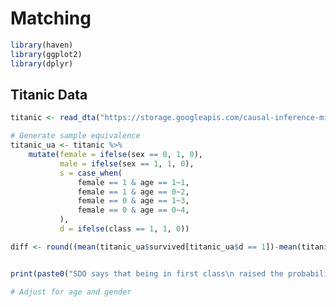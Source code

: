 # Matching 

```r
library(haven)
library(ggplot2)
library(dplyr)
```

## Titanic Data 
```r
titanic <- read_dta("https://storage.googleapis.com/causal-inference-mixtape.appspot.com/titanic.dta")

# Generate sample equivalence 
titanic_ua <- titanic %>% 
    mutate(female = ifelse(sex == 0, 1, 0), 
           male = ifelse(sex == 1, 1, 0),
           s = case_when(
               female == 1 & age == 1~1,
               female == 1 & age == 0~2,
               female == 0 & age == 1~3,
               female == 0 & age == 0~4,
           ),
           d = ifelse(class == 1, 1, 0))

diff <- round((mean(titanic_ua$survived[titanic_ua$d == 1])-mean(titanic_ua$survived[titanic_ua$d == 0]))*100, 1)


print(paste0("SDO says that being in first class\n raised the probability of survival by ", diff, "%"))

```

```r
# Adjust for age and gender 


```
